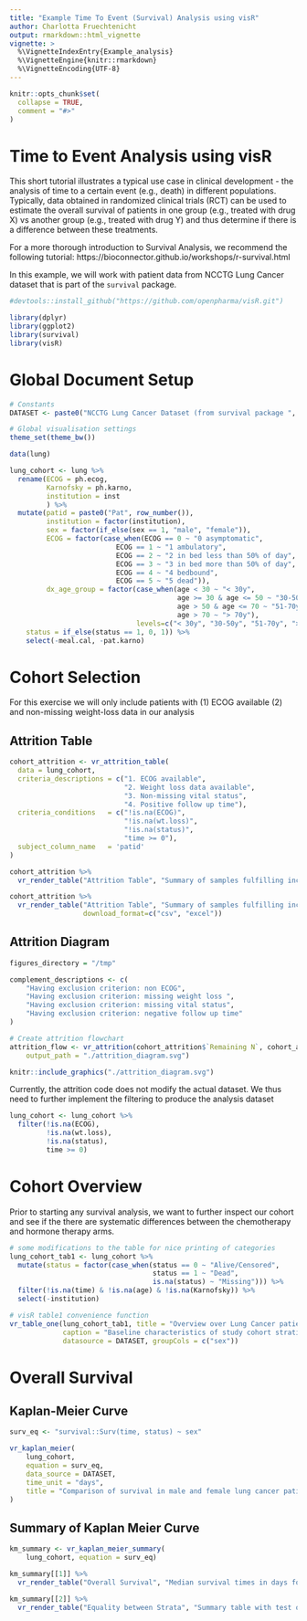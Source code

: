 ```yaml
---
title: "Example Time To Event (Survival) Analysis using visR"
author: Charlotta Fruechtenicht
output: rmarkdown::html_vignette
vignette: >
  %\VignetteIndexEntry{Example_analysis}
  %\VignetteEngine{knitr::rmarkdown}
  %\VignetteEncoding{UTF-8}
---
```


```r
knitr::opts_chunk$set(
  collapse = TRUE,
  comment = "#>"
)
```

# Time to Event Analysis using visR

This short tutorial illustrates a typical use case in clinical development - the analysis of time to a certain event (e.g., death) in different populations. Typically, data obtained in randomized clinical trials (RCT) can be used to estimate the overall survival of patients in one group (e.g., treated with drug X) vs another group (e.g., treated with drug Y) and thus determine if there is a difference between these treatments.

For a more thorough introduction to Survival Analysis, we recommend the following tutorial: https://bioconnector.github.io/workshops/r-survival.html

In this example, we will work with patient data from NCCTG Lung Cancer dataset that is part of the `survival` package.

```r
#devtools::install_github("https://github.com/openpharma/visR.git")
```


```r
library(dplyr)
library(ggplot2)
library(survival)
library(visR)
```
# Global Document Setup
```r
# Constants
DATASET <- paste0("NCCTG Lung Cancer Dataset (from survival package ", packageVersion("survival"), ")")

# Global visualisation settings
theme_set(theme_bw())
```



```r
data(lung)

lung_cohort <- lung %>% 
  rename(ECOG = ph.ecog,
         Karnofsky = ph.karno,
         institution = inst
         ) %>% 
  mutate(patid = paste0("Pat", row_number()),
         institution = factor(institution),
         sex = factor(if_else(sex == 1, "male", "female")),
         ECOG = factor(case_when(ECOG == 0 ~ "0 asymptomatic",
                          ECOG == 1 ~ "1 ambulatory",
                          ECOG == 2 ~ "2 in bed less than 50% of day",
                          ECOG == 3 ~ "3 in bed more than 50% of day",
                          ECOG == 4 ~ "4 bedbound",
                          ECOG == 5 ~ "5 dead")),
         dx_age_group = factor(case_when(age < 30 ~ "< 30y",
                                         age >= 30 & age <= 50 ~ "30-50y",
                                         age > 50 & age <= 70 ~ "51-70y",
                                         age > 70 ~ "> 70y"),
                               levels=c("< 30y", "30-50y", "51-70y", "> 70y")),
    status = if_else(status == 1, 0, 1)) %>% 
    select(-meal.cal, -pat.karno)
```

# Cohort Selection
For this exercise we will only include patients with (1) ECOG available (2) and non-missing weight-loss data in our analysis

## Attrition Table
```r
cohort_attrition <- vr_attrition_table(
  data = lung_cohort,
  criteria_descriptions = c("1. ECOG available", 
                            "2. Weight loss data available", 
                            "3. Non-missing vital status",
                            "4. Positive follow up time"),
  criteria_conditions   = c("!is.na(ECOG)",
                            "!is.na(wt.loss)",
                            "!is.na(status)",
                            "time >= 0"),
  subject_column_name   = 'patid'
)

cohort_attrition %>% 
  vr_render_table("Attrition Table", "Summary of samples fulfilling inclusion/exclusion criteria", DATASET, engine = "gt")

cohort_attrition %>% 
  vr_render_table("Attrition Table", "Summary of samples fulfilling inclusion/exclusion criteria", DATASET, engine = "dt",
                  download_format=c("csv", "excel"))

```


## Attrition Diagram
```r
figures_directory = "/tmp"

complement_descriptions <- c(                                                   
    "Having exclusion criterion: non ECOG",                                            
    "Having exclusion criterion: missing weight loss ",
    "Having exclusion criterion: missing vital status",
    "Having exclusion criterion: negative follow up time"
)

# Create attrition flowchart
attrition_flow <- vr_attrition(cohort_attrition$`Remaining N`, cohort_attrition$Criteria, complement_descriptions,
    output_path = "./attrition_diagram.svg")
```

```r
knitr::include_graphics("./attrition_diagram.svg")
```


Currently, the attrition code does not modify the actual dataset. We thus need to further implement the filtering to produce the analysis dataset
```r
lung_cohort <- lung_cohort %>% 
  filter(!is.na(ECOG),
         !is.na(wt.loss),
         !is.na(status),
         time >= 0)
```


# Cohort Overview
Prior to starting any survival analysis, we want to further inspect our cohort and see if the there are systematic differences between the chemotherapy and hormone therapy arms.
```r
# some modifications to the table for nice printing of categories
lung_cohort_tab1 <- lung_cohort %>% 
  mutate(status = factor(case_when(status == 0 ~ "Alive/Censored",
                                   status == 1 ~ "Dead",
                                   is.na(status) ~ "Missing"))) %>% 
  filter(!is.na(time) & !is.na(age) & !is.na(Karnofsky)) %>% 
  select(-institution)

# visR table1 convenience function
vr_table_one(lung_cohort_tab1, title = "Overview over Lung Cancer patients",
             caption = "Baseline characteristics of study cohort stratified by treatment type", 
             datasource = DATASET, groupCols = c("sex"))
```

# Overall Survival

## Kaplan-Meier Curve
```r
surv_eq <- "survival::Surv(time, status) ~ sex"

vr_kaplan_meier(
    lung_cohort,
    equation = surv_eq,
    data_source = DATASET, 
    time_unit = "days",
    title = "Comparison of survival in male and female lung cancer patients"
)
```

## Summary of Kaplan Meier Curve
```r
km_summary <- vr_kaplan_meier_summary(
    lung_cohort, equation = surv_eq)

km_summary[[1]] %>% 
  vr_render_table("Overall Survival", "Median survival times in days for each strata", DATASET)

km_summary[[2]] %>% 
  vr_render_table("Equality between Strata", "Summary table with test of equality over strata", DATASET)
```
